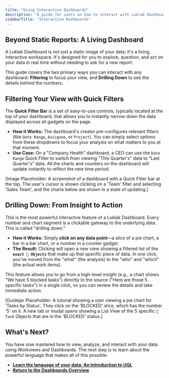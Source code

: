 ```yaml
---
title: "Using Interactive Dashboards"
description: "A guide for users on how to interact with Luklak Dashboards, including using Quick Filters to explore data and drilling down into charts to see the underlying Objects."
sidebarTitle: "Interactive Dashboards"
---
```


## Beyond Static Reports: A Living Dashboard

A Luklak Dashboard is not just a static image of your data; it's a living, interactive workspace. It's designed for you to explore, question, and act on your data in real time without needing to ask for a new report.

This guide covers the two primary ways you can interact with any dashboard: **Filtering** to focus your view, and **Drilling Down** to see the details behind the numbers.

## Filtering Your View with Quick Filters

The **Quick Filter Bar** is a set of easy-to-use controls, typically located at the top of your dashboard, that allows you to instantly narrow down the data displayed across all gadgets on the page.

- **How it Works:** The dashboard's creator pre-configures relevant filters (like `Date Range`, `Assignee`, or `Project`). You can simply select options from these dropdowns to focus your analysis on what matters to you at that moment.
- **Use Case:** On a "Company Health" dashboard, a CEO can use the `Date Range` Quick Filter to switch from viewing "This Quarter's" data to "Last Quarter's" data. All the charts and counters on the dashboard will update instantly to reflect the new time period.

[Image Placeholder: A screenshot of a dashboard with a Quick Filter bar at the top. The user's cursor is shown clicking on a 'Team' filter and selecting 'Sales Team', and the charts below are shown in a state of updating.]

## Drilling Down: From Insight to Action

This is the most powerful interactive feature of a Luklak Dashboard. Every number and chart segment is a clickable gateway to the underlying data. This is called "drilling down."

- **How it Works:** Simply **click on any data point**—a slice of a pie chart, a bar in a bar chart, or a number in a counter gadget.
- **The Result:** Clicking will open a new view showing a filtered list of the **`exact 🧊 Objects`** that make up that specific piece of data. In one click, you've moved from the "what" (the analysis) to the "who" and "which" (the actual work items).

<Tip>
  This feature allows you to go from a high-level insight (e.g., a chart shows "We have 5 blocked tasks") directly to the source ("Here are those 5 specific tasks") in a single click, so you can review the details and take immediate action.
</Tip>

[Guidejar Placeholder: A tutorial showing a user viewing a pie chart for 'Tasks by Status'. They click on the 'BLOCKED' slice, which has the number '5' on it. A new tab or modal opens showing a List View of the 5 specific `🧊 Task` Objects that are in the 'BLOCKED' status.]

## What's Next?

You have now mastered how to view, analyze, and interact with your data using Workviews and Dashboards. The next step is to learn about the powerful language that makes all of this possible.

- [**Learn the language of your data: An Introduction to UQL**](/en/02-platform/platform-overview/filter-and-uql)
- [**Return to the Dashboards Overview**](/en/02-platform/platform-overview/dashboards)